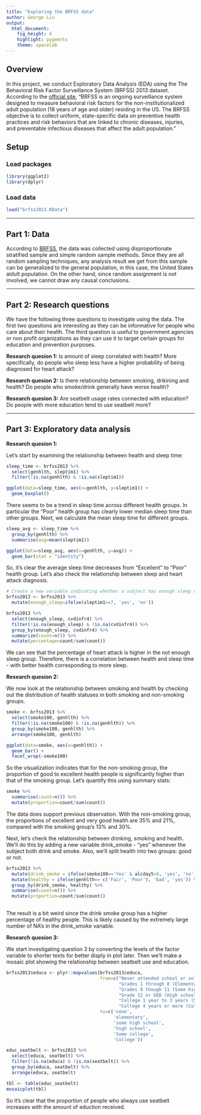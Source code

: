 ```yaml
---
title: "Exploring the BRFSS data"
author: George Liu
output: 
  html_document: 
    fig_height: 4
    highlight: pygments
    theme: spacelab
---
```


## Overview
In this project, we conduct Exploratory Data Analysis (EDA) using the The Behavioral Risk Factor Surveillance System (BRFSS) 2013 dataset. According to the [official site](http://www.cdc.gov/brfss/data_documentation/index.htm), "BRFSS is an ongoing surveillance system designed to measure behavioral risk factors for the non-institutionalized adult population (18 years of age and older) residing in the US. The BRFSS objective is to collect uniform, state-specific data on preventive health practices and risk behaviors that are linked to chronic diseases, injuries, and preventable infectious diseases that affect the adult population."


## Setup

### Load packages

```r
library(ggplot2)
library(dplyr)
```

### Load data

```r
load("brfss2013.RData")
```



* * *

## Part 1: Data

According to [BRFSS](http://www.cdc.gov/brfss/annual_data/2013/pdf/Overview_2013.pdf), the data was collected using disproportionate stratified sample and simple random sample methods. Since they are all random sampling techniques, any analysis result we get from this sample can be generalized to the general population, in this case, the United States aldult population. On the other hand, since random assignment is not involved, we cannot draw any causal conclusions.



* * *

## Part 2: Research questions

We have the following three questions to investigate using the data. The first two questions are interesting as they can be informative for people who care about their health. The third question is useful to government agencies or non profit organizations as they can use it to target certain groups for education and prevention purposes. 

**Research quesion 1:**
Is amount of sleep correlated with health? More specifically, do people who sleep less have a higher probability of being diagnosed for heart attack? 

**Research quesion 2:**
Is there relationship between smoking, drikining and health? Do people who smoke/drink generally have worse health?

**Research quesion 3:**
Are seatbelt usage rates connected with education? Do people with more education tend to use seatbelt more?

* * *

## Part 3: Exploratory data analysis

**Research quesion 1:**

Let's start by examining the relationship between health and sleep time:

```r
sleep_time <- brfss2013 %>%
  select(genhlth, sleptim1) %>%
  filter(!is.na(genhlth) & !is.na(sleptim1)) 

ggplot(data=sleep_time, aes(x=genhlth, y=sleptim1)) +
  geom_boxplot() 
```

There seems to be a trend in sleep time across different health groups. In particular the "Poor" health group has clearly lower median sleep time than other groups. Next, we calculate the mean sleep time for different groups.

```r
sleep_avg <- sleep_time %>%
  group_by(genhlth) %>%
  summarise(avg=mean(sleptim1)) 

ggplot(data=sleep_avg, aes(x=genhlth, y=avg)) +
  geom_bar(stat = "identity") 
```

So, it's clear the average sleep time decreases from "Excellent" to "Poor" health group. Let's also check the relationship between sleep and heart attack diagnosis.

```r
# Create a new variable indicating whether a subject has enough sleep or not
brfss2013 <- brfss2013 %>%
  mutate(enough_sleep=ifelse(sleptim1>=7, 'yes', 'no'))

brfss2013 %>%
  select(enough_sleep, cvdinfr4) %>%
  filter(!is.na(enough_sleep) & !is.na(cvdinfr4)) %>%
  group_by(enough_sleep, cvdinfr4) %>%
  summarize(count=n()) %>%
  mutate(percentage=count/sum(count))
```

We can see that the percentage of heart attack is higher in the not enough sleep group. Therefore, there is a correlation between health and sleep time - with better health corresponding to more sleep.

**Research quesion 2:**

We now look at the relationship between smoking and health by checking out the distribution of health statuses in both smoking and non-smoking groups.

```r
smoke <- brfss2013 %>%
  select(smoke100, genhlth) %>%
  filter(!is.na(smoke100) & !is.na(genhlth)) %>%
  group_by(smoke100, genhlth) %>%
  arrange(smoke100, genhlth)

ggplot(data=smoke, aes(x=genhlth)) +
  geom_bar() +
  facet_wrap(~smoke100)
```

So the visualization indicates that for the non-smoking group, the proportion of good to excellent health people is significantly higher than that of the smoking group. Let's quantify this using summary stats:

```r
smoke %>%
  summarise(count=n()) %>%
  mutate(proportion=count/sum(count))
```

The data does support previous observation. With the non-smoking group, the proportions of excellent and very good health are 35% and 21%, compared with the smoking group's 13% and 30%. 

Next, let's check the relationship between drinking, smoking and health. We'll do this by adding a new variable drink_smoke - "yes" whenever the subject both drink and smoke. Also, we'll split health into two groups: good or not.

```r
brfss2013 %>%
  mutate(drink_smoke = ifelse(smoke100=='Yes' & alcday5>0, 'yes', 'no')) %>%
  mutate(healthy = ifelse(genhlth== c('Fair', 'Poor'), 'bad', 'yes')) %>%
  group_by(drink_smoke, healthy) %>%
  summarise(count=n()) %>%
  mutate(proportion=count/sum(count))
  
```

The result is a bit weird since the drink smoke group has a higher percentage of healthy people. This is likely caused by the extremely large number of NA's in the drink_smoke variable.


**Research quesion 3:**

We start investigating question 3 by converting the levels of the factor variable to shorter texts for better disply in plot later. Then we'll make a mosaic plot showing the relationship between seatbelt use and education.

```r
brfss2013$educa <- plyr::mapvalues(brfss2013$educa,
                                   from=c("Never attended school or only kindergarten",
                                          "Grades 1 through 8 (Elementary)", 
                                          "Grades 9 though 11 (Some high school)",
                                          "Grade 12 or GED (High school graduate)", 
                                          "College 1 year to 3 years (Some college or technical school)", 
                                          "College 4 years or more (College graduate)"),
                                   to=c('none', 
                                        'elementary',
                                        'some high school', 
                                        'high school', 
                                        'Some college', 
                                        'College'))

educ_seatbelt <- brfss2013 %>%
  select(educa, seatbelt) %>%
  filter(!is.na(educa) & !is.na(seatbelt)) %>%
  group_by(educa, seatbelt) %>%
  arrange(educa, seatbelt)

tbl <- table(educ_seatbelt)
mosaicplot(tbl)
```

So it's clear that the proportion of people who always use seatbelt increases with the amount of eduction received. 
